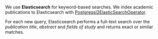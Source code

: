 
We use **Elasticsearch** for keyword-based searches. We index academic publications to Elasticsearch with [Postgreqsl2ElasticSearchOperator](https://docs.orion-search.org/docs/Operators#postgreqsl2elasticsearchoperator). 

For each new query, Elasticsearch performs a full-text search over the _publication title_, _abstract_ and _fields of study_ and returns exact or similar matches.

